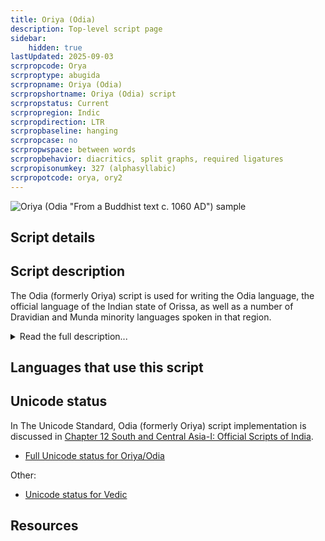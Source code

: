 ```yaml
---
title: Oriya (Odia)
description: Top-level script page
sidebar:
    hidden: true
lastUpdated: 2025-09-03
scrpropcode: Orya
scrproptype: abugida
scrpropname: Oriya (Odia)
scrpropshortname: Oriya (Odia) script
scrpropstatus: Current
scrpropregion: Indic
scrpropdirection: LTR
scrpropbaseline: hanging
scrpropcase: no
scrpropwspace: between words
scrpropbehavior: diacritics, split graphs, required ligatures
scrpropisonumkey: 327 (alphasyllabic)
scrpropotcode: orya, ory2
---
```



![Oriya (Odia "From a Buddhist text c. 1060 AD") sample](../images/orya-sample.png "From a Buddhist text c. 1060 AD")

## Script details

<ScriptDetails />

## Script description

The Odia (formerly Oriya) script is used for writing the Odia language, the official language of the Indian state of Orissa, as well as a number of Dravidian and Munda minority languages spoken in that region.

<details>
<summary>Read the full description...</summary>It is also used in Orissa for transcribing Sanskrit texts. The earliest inscriptions in the Odia language have been dated to 1051 AD, written in the Kalinga script from which modern Odia writing is derived.

Like the other Brahmic scripts used in India, the Odia script is written from left to right and is based on the orthographic syllable called _akṣara_. An _akṣara_ represents either a lone vowel or a consonant with a vowel attached. Each vowel sound can be written with one of two letters; used at the beginning of a word it is written with an independent vowel letter, but when it follows a consonant it is written with a dependent vowel diacritic which attaches above, below, beside or flanking both sides of the consonant letter. Consonant letters inherently contain a following [ɔ] vowel (transcribed _a_) unless they are modified with a vowel diacritic indicating a different vowel, or a _halanta_ symbol silencing the vowel entirely.

Consonant clusters can be written in several ways. Some combinations use a special non-decomposable ligature, or _conjunct_, for example _jnya_. Others are written using the _halanta_ symbol to silence the vowel in the first member of the cluster. Alternatively, clusters can be written using half- or joining forms of all but one letter in the cluster. In some cases the first member is reduced to a half-form and attached to the second, for example in the cluster _dbha_; in other cases the second member is reduced and attached to the first, as in _dgha_. The orthographic syllable does not necessarily correspond to the phonological syllable in words containing consonant clusters.

![](../images/orya-OriyaConjuncts.png)

Ligatures composed of an independent vowel and a consonant are generally not used, with the exception of the letter _wa_ which is a combination of _o_ and _ba_ and is sometimes used for writing the sound [w] in loan words.

The script is largely phonetic, that is, the pronunciation of a word can be deduced from its spelling, but there are a few phonological processes that alter the sound of a written letter. For example, the letters _da_ and _d<sup>h</sup>a_ are pronounced as [ɽ] [ɽ<sup>h</sup>] respectively when used between two vowels. A subscript dot is often written below the letter to indicate this change. So the word 'Odia' is written _o_ + (_da_ + _dot_ + _i diacritic_) + _a_.

![](../images/orya-OriyaOriya.png)

As with many of the Brahmic scripts, the _anusvara_ symbol can be used to indicate a nasal pronounced at the same place of articulation as the following stop, as in the cluster [ŋkɔ], when written _anusvara_ + _ka_. However, these clusters can also be written using special conjunct letters; a distinct letter also exists for representing the sound [ŋkɔ].

There is one script-specific punctuation mark, _isshar_, which is used before the name of a person who is deceased.
</details>

## Languages that use this script

<WsList script='Orya' wsMax='5' />

## Unicode status

In The Unicode Standard, Odia (formerly Oriya) script implementation is discussed in [Chapter 12 South and Central Asia-I: Official Scripts of India](http://www.unicode.org/versions/latest/ch12.pdf).

- [Full Unicode status for Oriya/Odia](/scrlang/unicode/orya-unicode)

Other:

- [Unicode status for Vedic](/scrlang/unicode/x-vedic-unicode)


## Resources

<ScriptResources detailSummary='seemore' />

